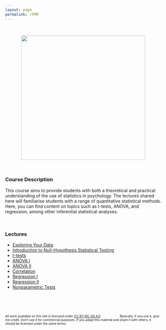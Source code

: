 ```yaml
---
layout: page
permalink: /PRM
---
```


<link href="css/style.css" rel="stylesheet"></link> 

<br>

<p align = 'center'>
<img src = 'https://mtruelovehill.github.io/images/PRMimg.png' width = '400px'>
</p>

<br>

### Course Description
This course aims to provide students with both a theoretical and practical understanding of the use of statistics in psychology. The lectures shared here will familiarise students with a range of quantitative statistical methods. Here, you can find content on topics such as t-tests, ANOVA, and regression, among other inferential statistical analyses.

<br>

### Lectures

+ <a href="https://mtruelovehill.github.io/PRM/Lectures/Week01_ExploringData_Lecture.html#1" target="_blank">Exploring Your Data </a>
+ <a href="https://mtruelovehill.github.io/PRM/Lectures/Week03_NHST_lecture.html#1" target="_blank">Introduction to Null-Hypothesis Statistical Testing </a>
+ <a href="https://mtruelovehill.github.io/PRM/Lectures/Week04_ttests_lecture.html#1" target="_blank"><i>t</i>-tests </a>
+ <a href="https://mtruelovehill.github.io/PRM/Lectures/Week05_ANOVAI_lecture.html#1" target="_blank">ANOVA I</a>
+ <a href="https://mtruelovehill.github.io/PRM/Lectures/Week06_ANOVAII_lecture.html#1" target="_blank">ANOVA II</a>
+ <a href="https://mtruelovehill.github.io/PRM/Lectures/Week07_correlation_lecture.html#1" target="_blank"> Correlation </a>
+ <a href="https://mtruelovehill.github.io/PRM/Lectures/Week08_IntroToLM_lecture.html#1" target="_blank">Regression I</a>
+ <a href="https://mtruelovehill.github.io/PRM/Lectures/Week09_RegressionII_lecture.html#1" target="_blank">Regression II</a>
+ <a href="https://mtruelovehill.github.io/PRM/Lectures/Week10_nonparametric_lecture_web.html#1" target="_blank">Nonparametric Tests</a>

<br>
<br>
<br>

 
<p style = 'font-size: 10px' xmlns:cc="http://creativecommons.org/ns#" xmlns:dct="http://purl.org/dc/terms/"><span property="dct:title">All work available on this site</span> is licensed under <a href="https://creativecommons.org/licenses/by-nc-sa/4.0/?ref=chooser-v1" target="_blank" rel="license noopener noreferrer" style="display:inline-block;">CC BY-NC-SA 4.0<img style="height:12px!important;margin-left:3px;vertical-align:text-bottom;" src="https://mirrors.creativecommons.org/presskit/icons/cc.svg?ref=chooser-v1" alt=""><img style="height:12px!important;margin-left:3px;vertical-align:text-bottom;" src="https://mirrors.creativecommons.org/presskit/icons/by.svg?ref=chooser-v1" alt=""><img style="height:12px!important;margin-left:3px;vertical-align:text-bottom;" src="https://mirrors.creativecommons.org/presskit/icons/nc.svg?ref=chooser-v1" alt=""><img style="height:12px!important;margin-left:3px;vertical-align:text-bottom;" src="https://mirrors.creativecommons.org/presskit/icons/sa.svg?ref=chooser-v1" alt=""></a> Basically, if you use it, give me credit. Don't use it for commercial purposes. If you adapt this material and share it with others, it should be licensed under the same terms. </p>